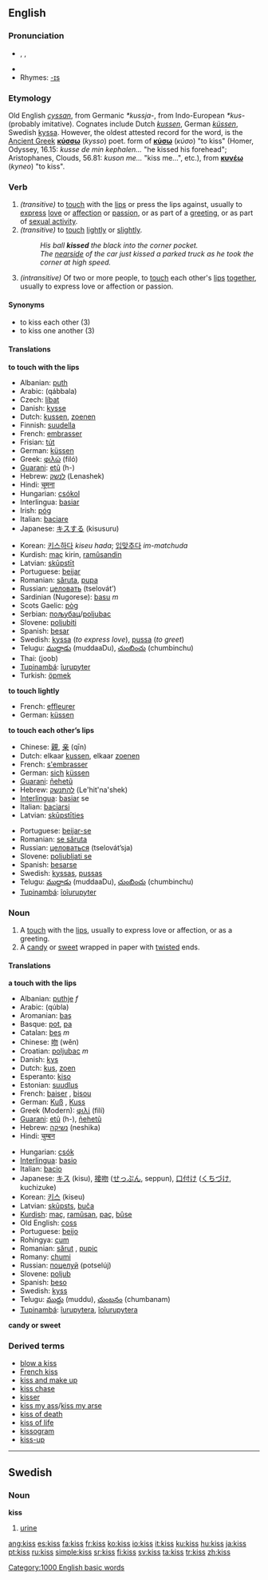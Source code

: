 {{see|KISS}}
==English==

===Pronunciation===
* {{AHD|kĭs}}, {{IPA|/kɪs/}}, {{SAMPA|/kIs/}}
* {{audio|en-us-kiss.ogg|Audio (US)}}
* Rhymes: [[Rhymes:English:-ɪs|-ɪs]]

===Etymology===
Old English ''[[cyssan]]'', from Germanic ''*kussja-'', from Indo-European ''*kus-'' (probably imitative).  Cognates include Dutch ''[[kussen]]'', German ''[[küssen]]'', Swedish [[kyssa]]. However, the oldest attested record for the word, is the [[Ancient Greek]] '''[[κύσσω]]''' (''kysso'') poet. form of '''[[κύσω]]''' (''κύσο'') "to kiss" (Homer, Odyssey, 16.15: ''kusse de min kephalen...'' "he kissed his forehead"; Aristophanes, Clouds, 56.81: ''kuson me...'' "kiss me...", etc.), from '''[[κυνέω]]''' (''kyneo'') "to kiss".

===Verb===
{{en-verb|kiss|es}}

#''(transitive)'' to [[touch]] with the [[lip]]s or press the lips against, usually to [[express]] [[love]] or [[affection]] or [[passion]], or as part of a [[greeting]], or as part of [[WikiSaurus:sexual activity|sexual activity]].
#''(transitive)'' to [[touch]] [[lightly]] or [[slightly]].
#:''His ball '''kissed''' the black into the corner pocket.''
#:''The [[nearside]] of the car just kissed a parked truck as he took the corner at high speed.''
#''(intransitive)'' Of two or more people, to [[touch]] each other's [[lip]]s [[together]], usually to express love or affection or passion.

====Synonyms====
*to kiss each other (3)
*to kiss one another (3)

====Translations====
'''to touch with the lips'''
{{top}}
*Albanian: [[puth]]
*Arabic: {{ARchar|[[قبل]]}} (qábbala)
*Czech: [[líbat]]
*Danish: [[kysse]]
*Dutch: [[kussen]], [[zoenen]]
*Finnish: [[suudella]]
*French: [[embrasser]]
*Frisian: [[tút]]
*German: [[küssen]]
*Greek: [[φιλώ]] (filó)
*[[Guarani]]: [[etũ]] (h-)
*Hebrew: [[לנשק]] (Lenashek)
*Hindi: [[चूमना]]
*Hungarian: [[csókol]] 
*Interlingua: [[basiar]]
*Irish: [[póg]] {{f}}
*Italian: [[baciare]]
*Japanese: [[キスする]] (kisusuru)
{{mid}}
*Korean: [[키스하다]] ''kiseu hada''; [[입맞추다]] ''im-matchuda''
*Kurdish: [[maç]] kirin, [[ramûsandin]]
*Latvian: [[skūpstīt]]
*Portuguese: [[beijar]]
*Romanian: [[săruta]], [[pupa]] 
*Russian: [[целовать]] (tselovát’)
*Sardinian (Nugorese): [[basu]] ''m''
*Scots Gaelic: [[pòg]] {{f}}
*Serbian: [[пољубац]]/[[poljubac]]
*Slovene: [[poljubiti]]
*Spanish: [[besar]]
*Swedish: [[kyssa]] (''to express love''), [[pussa]] (''to greet'')
*Telugu: [[ముద్దాడు]] (muddaaDu), [[చుంబించు]] (chumbinchu)
*Thai: {{THchar|[[จูบ]]}} (joob)
*[[Tupinambá]]: [[îurupyter]]
*Turkish: [[öpmek]]
{{bottom}}

'''to touch lightly'''
{{top}}
*French: [[effleurer]]
*German: [[küssen]]
{{mid}}
{{bottom}}

'''to touch each other’s lips'''
{{top}}
*Chinese: [[親]], [[亲]] (qīn)
*Dutch: elkaar [[kussen]], elkaar [[zoenen]]
*French: [[s'embrasser]]
*German: [[sich]] [[küssen]]
*[[Guarani]]: [[ñehetũ]]
*Hebrew: [[להתנשק]] (Le'hit'na'shek)
*[[Interlingua]]: [[basiar]] se
*Italian: [[baciarsi]]
*Latvian: [[skūpstīties]]
{{mid}}
*Portuguese: [[beijar-se]]
*Romanian: [[se săruta]]
*Russian: [[целоваться]] (tselovát’sja)
*Slovene: [[poljubljati se]]
*Spanish: [[besarse]]
*Swedish: [[kyssas]], [[pussas]]
*Telugu: [[ముద్దాడు]] (muddaaDu), [[చుంబించు]] (chumbinchu)
*[[Tupinambá]]: [[îoîurupyter]]
{{bottom}}

===Noun===
{{en-noun|es}}

#A [[touch]] with the [[lip]]s, usually to express love or affection, or as a greeting.
#A [[candy]] or [[sweet]] wrapped in paper with [[twist]]ed ends.

====Translations====
'''a touch with the lips'''
{{top}}
*Albanian: [[puthje]] ''f''
*Arabic: {{ARchar|[[قبلة|قُبلة]]}} (qúbla) {{f}}
*Aromanian: [[baş]] {{n}}
*Basque: [[pot]], [[pa]]
*Catalan: [[bes]] ''m''
*Chinese: [[吻]] (wěn)
*Croatian: [[poljubac]] ''m''
*Danish: [[kys]]
*Dutch: [[kus]], [[zoen]]
*Esperanto: [[kiso]]
*Estonian: [[suudlus]]
*French: [[baiser]] {{m}}, [[bisou]] {{m}}
*German: [[Kuß]] {{m}}, [[Kuss]] {{m}}
*Greek (Modern): [[φιλί]] (filí) {{n}}
*[[Guarani]]: [[etũ]] (h-), [[ñehetũ]]
*Hebrew: [[נשיקה]] (neshika)
*Hindi: [[चुम्बन]]
{{mid}}
*Hungarian: [[csók]]
*[[Interlingua]]: [[basio]]
*Italian: [[bacio]] {{m}}
*Japanese: [[キス]] (kisu), [[接吻]] ([[せっぷん]], seppun), [[口付け]] ([[くちづけ]], kuchizuke)
*Korean: [[키스]] (kiseu)
*Latvian: [[skūpsts]], [[buča]]
*[[Kurdish]]: [[maç]], [[ramûsan]], [[paç]], [[bûse]]
*Old English: [[coss]]
*Portuguese: [[beijo]] {{m}}
*Rohingya: [[cum]]
*Romanian: [[sărut]] {{n}}, [[pupic]] {{n}}
*Romany: [[chumi]]
*Russian: [[поцелуй]] (potselúj) {{m}}
*Slovene: [[poljub]] {{m}}
*Spanish: [[beso]] {{m}}
*Swedish: [[kyss]] {{c}}
*Telugu: [[ముద్దు]] (muddu), [[చుంబనం]] (chumbanam)
*[[Tupinambá]]: [[îurupytera]], [[îoîurupytera]]
{{bottom}}

'''candy or sweet'''
{{top}}
{{mid}}
{{bottom}}

===Derived terms===
*[[blow a kiss]]
*[[French kiss]]
*[[kiss and make up]]
*[[kiss chase]]
*[[kisser]]
*[[kiss my ass]]/[[kiss my arse]]
*[[kiss of death]]
*[[kiss of life]]
*[[kissogram]]
*[[kiss-up]]

----

==Swedish==

<!--[[sv:kiss]]-->
===Noun===
'''kiss'''

#[[urine]]
[[Category:1000 English basic words]]

[[ang:kiss]]
[[es:kiss]]
[[fa:kiss]]
[[fr:kiss]]
[[ko:kiss]]
[[io:kiss]]
[[it:kiss]]
[[ku:kiss]]
[[hu:kiss]]
[[ja:kiss]]
[[pt:kiss]]
[[ru:kiss]]
[[simple:kiss]]
[[sr:kiss]]
[[fi:kiss]]
[[sv:kiss]]
[[ta:kiss]]
[[tr:kiss]]
[[zh:kiss]]